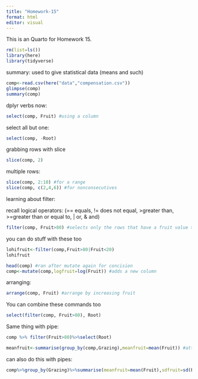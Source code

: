 ```yaml
---
title: "Homework-15"
format: html
editor: visual
---
```


This is an Quarto for Homework 15.

```r
rm(list=ls())
library(here)
library(tidyverse)
```

summary: used to give statistical data (means and such)

```r
comp<-read.csv(here("data","compensation.csv"))
glimpse(comp)
summary(comp)
```

dplyr verbs now:

```r
select(comp, Fruit) #using a column
```

select all but one:

```r
select(comp, -Root)
```

grabbing rows with slice

```r
slice(comp, 2)
```

multiple rows:

```r
slice(comp, 2:10) #for a range
slice(comp, c(2,4,6)) #for nonconsecutives
```

learning about filter:

recall logical operators: (== equals, != does not equal, \>greater than, \>=greater than or equal to, \| or, & and)

```r
filter(comp, Fruit>80) #selects only the rows that have a fruit value > 80
```

you can do stuff with these too

```r
lohifruit<-filter(comp,Fruit>80|Fruit<20)
lohifruit
```

```r
head(comp) #ran after mutate again for concision
comp<-mutate(comp,logfruit=log(Fruit)) #adds a new column
```

arranging:

```r
arrange(comp, Fruit) #arrange by increasing fruit
```

You can combine these commands too

```r
select(filter(comp, Fruit>80), Root)
```

Same thing with pipe:

```r
comp %>% filter(Fruit>80)%>%select(Root)
```

```r
meanfruit<-summarise(group_by(comp,Grazing),meanfruit=mean(Fruit)) #attaching means to an object
```

can also do this with pipes:

```r
comp%>%group_by(Grazing)%>%summarise(meanfruit=mean(Fruit),sdfruit=sd(Fruit))
```
